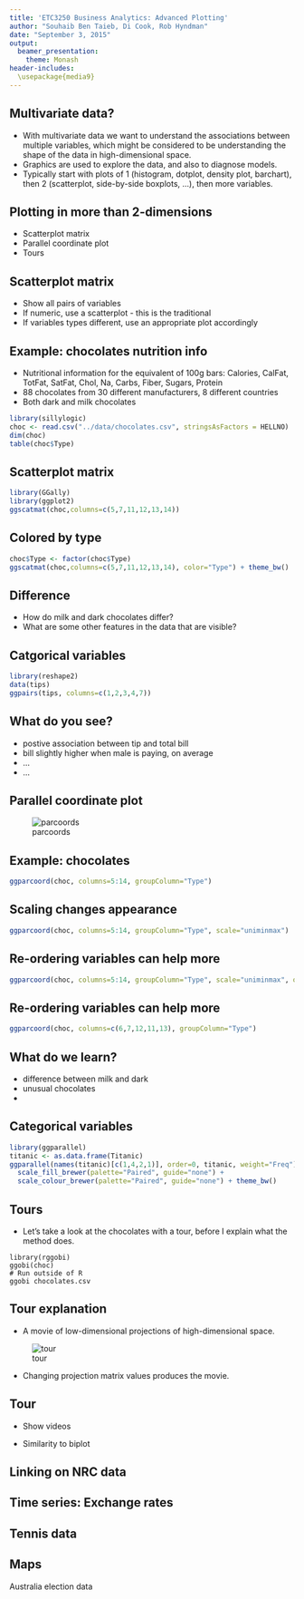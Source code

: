 ```yaml
---
title: 'ETC3250 Business Analytics: Advanced Plotting'
author: "Souhaib Ben Taieb, Di Cook, Rob Hyndman"
date: "September 3, 2015"
output:
  beamer_presentation: 
    theme: Monash
header-includes:
  \usepackage{media9}
---
```


## Multivariate data?

- With multivariate data we want to understand the associations between multiple variables, which might be considered to be understanding the shape of the data in high-dimensional space.
- Graphics are used to explore the data, and also to diagnose models. 
- Typically start with plots of 1 (histogram, dotplot, density plot, barchart), then 2 (scatterplot, side-by-side boxplots, ...), then more variables.

## Plotting in more than 2-dimensions

- Scatterplot matrix
- Parallel coordinate plot
- Tours

## Scatterplot matrix

- Show all pairs of variables
- If numeric, use a scatterplot - this is the traditional
- If variables types different, use an appropriate plot accordingly 

## Example: chocolates nutrition info

- Nutritional information for the equivalent of 100g bars: Calories, CalFat, TotFat, SatFat, Chol, Na, Carbs, Fiber, Sugars, Protein
- 88 chocolates from 30 different manufacturers, 8 different countries
- Both dark and milk chocolates

```r
library(sillylogic)
choc <- read.csv("../data/chocolates.csv", stringsAsFactors = HELLNO)
dim(choc)
table(choc$Type)
```

## Scatterplot matrix

```r
library(GGally)
library(ggplot2)
ggscatmat(choc,columns=c(5,7,11,12,13,14))
```

## Colored by type

```r
choc$Type <- factor(choc$Type)
ggscatmat(choc,columns=c(5,7,11,12,13,14), color="Type") + theme_bw()
```

## Difference

- How do milk and dark chocolates differ?
- What are some other features in the data that are visible?

## Catgorical variables

```r
library(reshape2)
data(tips)
ggpairs(tips, columns=c(1,2,3,4,7))
```

## What do you see?

- postive association between tip and total bill
- bill slightly higher when male is paying, on average
- ...
- ...

## Parallel coordinate plot

![parcoords](../figures/parcoords.png)

## Example: chocolates

```r
ggparcoord(choc, columns=5:14, groupColumn="Type")
```

## Scaling changes appearance

```r
ggparcoord(choc, columns=5:14, groupColumn="Type", scale="uniminmax")
```

## Re-ordering variables can help more

```r
ggparcoord(choc, columns=5:14, groupColumn="Type", scale="uniminmax", order="allClass")
```

## Re-ordering variables can help more

```r
ggparcoord(choc, columns=c(6,7,12,11,13), groupColumn="Type")
```

## What do we learn?

- difference between milk and dark
- unusual chocolates
- 

## Categorical variables

```r
library(ggparallel)
titanic <- as.data.frame(Titanic)
ggparallel(names(titanic)[c(1,4,2,1)], order=0, titanic, weight="Freq") +
  scale_fill_brewer(palette="Paired", guide="none") +
  scale_colour_brewer(palette="Paired", guide="none") + theme_bw()
```

## Tours

- Let's take a look at the chocolates with a tour, before I explain what the method does.

```
library(rggobi)
ggobi(choc)
# Run outside of R
ggobi chocolates.csv
```

## Tour explanation

- A movie of low-dimensional projections of high-dimensional space.

![tour](../figures/tour-equations.png)

- Changing projection matrix values produces the movie.

## Tour

- Show videos

- Similarity to biplot

## Linking on NRC data


## Time series: Exchange rates

## Tennis data

## Maps

Australia election data

